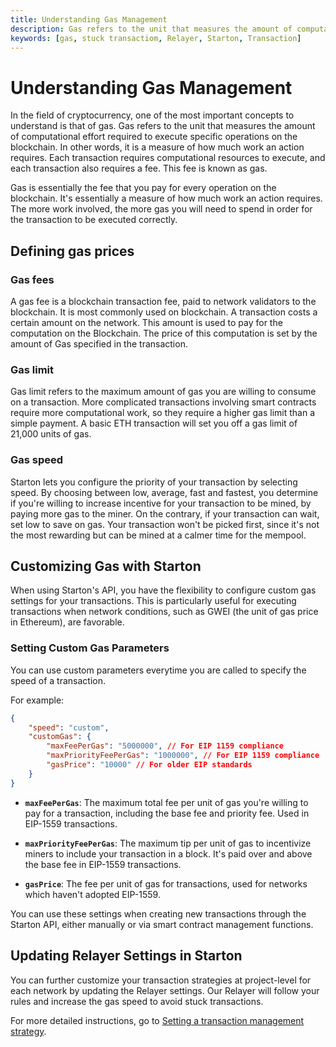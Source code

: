 ```yaml
---
title: Understanding Gas Management
description: Gas refers to the unit that measures the amount of computational effort required to execute specific operations on the blockchain.
keywords: [gas, stuck transactiom, Relayer, Starton, Transaction]
---
```


# Understanding Gas Management

In the field of cryptocurrency, one of the most important concepts to understand is that of gas. Gas refers to the unit that measures the amount of computational effort required to execute specific operations on the blockchain. In other words, it is a measure of how much work an action requires. Each transaction requires computational resources to execute, and each transaction also requires a fee. This fee is known as gas.

Gas is essentially the fee that you pay for every operation on the blockchain. It's essentially a measure of how much work an action requires. The more work involved, the more gas you will need to spend in order for the transaction to be executed correctly.

## Defining gas prices 
### Gas fees

A gas fee is a blockchain transaction fee, paid to network validators to the blockchain. It is most commonly used on blockchain. A transaction costs a certain amount on the network. This amount is used to pay for the computation on the Blockchain. The price of this computation is set by the amount of Gas specified in the transaction.

### Gas limit

Gas limit refers to the maximum amount of gas you are willing to consume on a transaction. More complicated transactions involving smart contracts require more computational work, so they require a higher gas limit than a simple payment. A basic ETH transaction will set you off a gas limit of 21,000 units of gas.

### Gas speed

Starton lets you configure the priority of your transaction by selecting speed.
By choosing between low, average, fast and fastest, you determine if you're willing to increase incentive for your transaction to be mined, by paying more gas to the miner. On the contrary, if your transaction can wait, set low to save on gas. Your transaction won't be picked first, since it's not the most rewarding but can be mined at a calmer time for the mempool.

## Customizing Gas with Starton
When using Starton's API, you have the flexibility to configure custom gas settings for your transactions. This is particularly useful for executing transactions when network conditions, such as GWEI (the unit of gas price in Ethereum), are favorable.

### Setting Custom Gas Parameters
You can use custom parameters everytime you are called to specify the speed of a transaction. 

For example:
```json
{
    "speed": "custom",
    "customGas": {
        "maxFeePerGas": "5000000", // For EIP 1159 compliance
        "maxPriorityFeePerGas": "1000000", // For EIP 1159 compliance
        "gasPrice": "10000" // For older EIP standards
    }
}
```
- **`maxFeePerGas`**: The maximum total fee per unit of gas you're willing to pay for a transaction, including the base fee and priority fee. Used in EIP-1559 transactions.

- **`maxPriorityFeePerGas`**: The maximum tip per unit of gas to incentivize miners to include your transaction in a block. It's paid over and above the base fee in EIP-1559 transactions.

- **`gasPrice`**: The fee per unit of gas for transactions, used for networks which haven't adopted EIP-1559. 

You can use these settings when creating new transactions through the Starton API, either manually or via smart contract management functions.

## Updating Relayer Settings in Starton

You can further customize your transaction strategies at project-level for each network by updating the Relayer settings. Our Relayer will follow your rules and increase the gas speed to avoid stuck transactions.

For more detailed instructions, go to [Setting a transaction management strategy](/transactions/stuck-transaction-replacement.mdx).